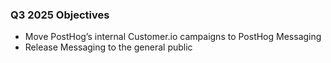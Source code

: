 ### Q3 2025 Objectives

- Move PostHog’s internal Customer.io campaigns to PostHog Messaging
- Release Messaging to the general public
